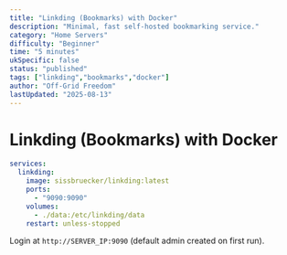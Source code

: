 ```yaml
---
title: "Linkding (Bookmarks) with Docker"
description: "Minimal, fast self-hosted bookmarking service."
category: "Home Servers"
difficulty: "Beginner"
time: "5 minutes"
ukSpecific: false
status: "published"
tags: ["linkding","bookmarks","docker"]
author: "Off-Grid Freedom"
lastUpdated: "2025-08-13"
---
```


# Linkding (Bookmarks) with Docker

```yaml
services:
  linkding:
    image: sissbruecker/linkding:latest
    ports:
      - "9090:9090"
    volumes:
      - ./data:/etc/linkding/data
    restart: unless-stopped
```

Login at `http://SERVER_IP:9090` (default admin created on first run).
